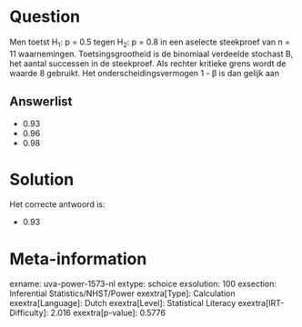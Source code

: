 Question
========

Men toetst H~1~: p = 0.5 tegen H~2~: p = 0.8 in een aselecte steekproef
van n = 11 waarnemingen. Toetsingsgrootheid is de binomiaal verdeelde
stochast B, het aantal successen in de steekproef. Als rechter kritieke
grens wordt de waarde 8 gebruikt. Het onderscheidingsvermogen 1 - β is
dan gelijk aan

Answerlist
----------

* 0.93
* 0.96
* 0.98

Solution
========

Het correcte antwoord is: 

* 0.93

Meta-information
================
exname: uva-power-1573-nl
extype: schoice
exsolution: 100
exsection: Inferential Statistics/NHST/Power
exextra[Type]: Calculation
exextra[Language]: Dutch
exextra[Level]: Statistical Literacy
exextra[IRT-Difficulty]: 2.016
exextra[p-value]: 0.5776
